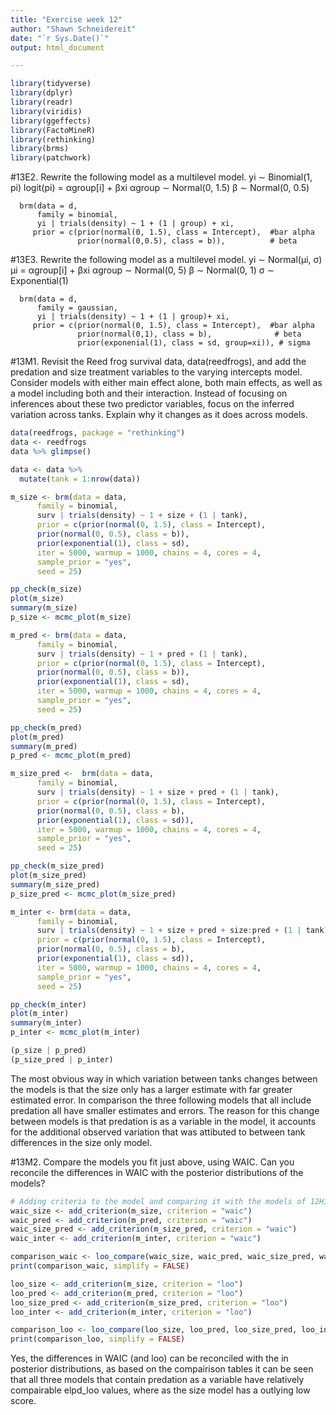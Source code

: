 ```yaml
---
title: "Exercise week 12"
author: "Shawn Schneidereit"
date: "`r Sys.Date()`"
output: html_document

---
```



```r
library(tidyverse)
library(dplyr)
library(readr)
library(viridis)
library(ggeffects)
library(FactoMineR)
library(rethinking)
library(brms)
library(patchwork)

```

#13E2.
Rewrite the following model as a multilevel model.
yi ∼ Binomial(1, pi)
logit(pi) = αgroup[i] + βxi
αgroup ∼ Normal(0, 1.5) 
β ∼ Normal(0, 0.5)


```{}
  brm(data = d, 
      family = binomial,
      yi | trials(density) ~ 1 + (1 | group) + xi,
     prior = c(prior(normal(0, 1.5), class = Intercept),  #bar alpha
               prior(normal(0,0.5), class = b)),          # beta

```

#13E3.
Rewrite the following model as a multilevel model.
yi ∼ Normal(μi, σ)
μi = αgroup[i] + βxi
αgroup ∼ Normal(0, 5) 
β ∼ Normal(0, 1)
σ ∼ Exponential(1)

```{}
  brm(data = d, 
      family = gaussian,
      yi | trials(density) ~ 1 + (1 | group)+ xi,
     prior = c(prior(normal(0, 1.5), class = Intercept),  #bar alpha
               prior(normal(0,1), class = b),              # beta
               prior(exponenial(1), class = sd, group=xi)), # sigma

```

#13M1. 
Revisit the Reed frog survival data, data(reedfrogs), and add the predation and size treatment variables to the varying intercepts model. Consider models with either main effect alone, both main effects, as well as a model including both and their interaction. Instead of focusing on inferences about these two predictor variables, focus on the inferred variation across tanks. Explain why it changes as it does across models.

```r
data(reedfrogs, package = "rethinking")
data <- reedfrogs
data %>% glimpse()

data <- data %>%
  mutate(tank = 1:nrow(data))
```

```r
m_size <- brm(data = data, 
      family = binomial,
      surv | trials(density) ~ 1 + size + (1 | tank),
      prior = c(prior(normal(0, 1.5), class = Intercept),  
      prior(normal(0, 0.5), class = b)),
      prior(exponential(1), class = sd),         
      iter = 5000, warmup = 1000, chains = 4, cores = 4,
      sample_prior = "yes",
      seed = 25)
```

```r
pp_check(m_size)
plot(m_size)
summary(m_size)
p_size <- mcmc_plot(m_size)
```


```r
m_pred <- brm(data = data, 
      family = binomial,
      surv | trials(density) ~ 1 + pred + (1 | tank),
      prior = c(prior(normal(0, 1.5), class = Intercept),  
      prior(normal(0, 0.5), class = b)),
      prior(exponential(1), class = sd),         
      iter = 5000, warmup = 1000, chains = 4, cores = 4,
      sample_prior = "yes",
      seed = 25)
```


```r
pp_check(m_pred)
plot(m_pred)
summary(m_pred)
p_pred <- mcmc_plot(m_pred)
```


```r
m_size_pred <-  brm(data = data, 
      family = binomial,
      surv | trials(density) ~ 1 + size + pred + (1 | tank),
      prior = c(prior(normal(0, 1.5), class = Intercept),  
      prior(normal(0, 0.5), class = b),
      prior(exponential(1), class = sd)),         
      iter = 5000, warmup = 1000, chains = 4, cores = 4,
      sample_prior = "yes",
      seed = 25)


```
      
```r
pp_check(m_size_pred)
plot(m_size_pred)
summary(m_size_pred)
p_size_pred <- mcmc_plot(m_size_pred)
```

      
```r
m_inter <- brm(data = data, 
      family = binomial,
      surv | trials(density) ~ 1 + size + pred + size:pred + (1 | tank),# addition + interaction 
      prior = c(prior(normal(0, 1.5), class = Intercept),  
      prior(normal(0, 0.5), class = b),
      prior(exponential(1), class = sd)),         
      iter = 5000, warmup = 1000, chains = 4, cores = 4,
      sample_prior = "yes",
      seed = 25)
```


```r
pp_check(m_inter)
plot(m_inter)
summary(m_inter)
p_inter <- mcmc_plot(m_inter)
```


```r
(p_size | p_pred)
(p_size_pred | p_inter)
```

The most obvious way in which variation between tanks changes between the models is that the size only has a larger estimate with far greater estimated error. In comparison the three following models that all include predation all have smaller estimates and errors. The reason for this change between models is that predation is as a variable in the model, it accounts for the additional observed variation that was attibuted to between tank differences in the size only model.

#13M2. 
Compare the models you fit just above, using WAIC. Can you reconcile the differences in WAIC with the posterior distributions of the models?

```r
# Adding criteria to the model and comparing it with the models of 12H1
waic_size <- add_criterion(m_size, criterion = "waic") 
waic_pred <- add_criterion(m_pred, criterion = "waic")
waic_size_pred <- add_criterion(m_size_pred, criterion = "waic") 
waic_inter <- add_criterion(m_inter, criterion = "waic") 

comparison_waic <- loo_compare(waic_size, waic_pred, waic_size_pred, waic_inter, criterion = "waic")
print(comparison_waic, simplify = FALSE)

loo_size <- add_criterion(m_size, criterion = "loo") 
loo_pred <- add_criterion(m_pred, criterion = "loo")
loo_size_pred <- add_criterion(m_size_pred, criterion = "loo") 
loo_inter <- add_criterion(m_inter, criterion = "loo") 

comparison_loo <- loo_compare(loo_size, loo_pred, loo_size_pred, loo_inter, criterion = "loo")
print(comparison_loo, simplify = FALSE)
```

Yes, the differences in WAIC (and loo) can be reconciled with the in posterior distributions, as based on the compairison tables it can be seen that all three models that contain predation as a variable have relatively compairable elpd_loo values, where as the size model has a outlying low score.  
